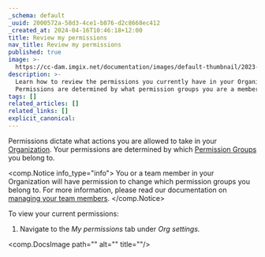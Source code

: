 ```yaml
---
_schema: default
_uuid: 2000572a-58d3-4ce1-b876-d2c8668ec412
_created_at: 2024-04-16T10:46:18+12:00
title: Review my permissions
nav_title: Review my permissions
published: true
image: >-
  https://cc-dam.imgix.net/documentation/images/default-thumbnail/2023-Q4/CloudCannon-Documentation-Thumbnail.png
description: >-
  Learn how to review the permissions you currently have in your Organization.
  Permissions are determined by what permission groups you are a member of.
tags: []
related_articles: []
related_links: []
explicit_canonical:
---
```

Permissions dictate what actions you are allowed to take in your [Organization](/documentation/articles/what-is-an-organization/). Your permissions are determined by which [Permission Groups](/documentation/articles/default-permission-groups/) you belong to.

<comp.Notice info_type="info">
  You or a team member in your Organization will have permission to change which permission groups you belong to. For more information, please read our documentation on [managing your team members](/documentation/articles/managing-your-team-members/).
</comp.Notice>

To view your current permissions:

1. Navigate to the *My permissions* tab under *Org settings.*

<comp.DocsImage path="" alt="" title=""/>